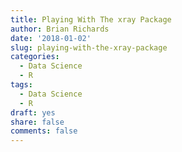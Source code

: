 ```yaml
---
title: Playing With The xray Package
author: Brian Richards
date: '2018-01-02'
slug: playing-with-the-xray-package
categories:
  - Data Science
  - R
tags:
  - Data Science
  - R
draft: yes
share: false
comments: false
---
```


